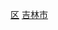 {{Catnav|頁面分類|...|市辖区|吉林市辖区}}
{{Catnav|頁面分類|...|吉林县级行政区|吉林市县级行政区}}
{{Catnav|頁面分類|...|吉林地级市|吉林市|吉林市行政区划|吉林市县级行政区}}
{{catmore|丰满区|吉林市船营区}}

[[Category:吉林市县级行政区|区]]
[[Category:吉林市辖区|吉林市]]